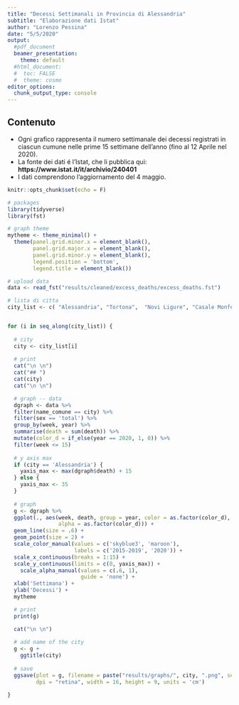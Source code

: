 ```yaml
---
title: "Decessi Settimanali in Provincia di Alessandria"
subtitle: "Elaborazione dati Istat"
author: "Lorenzo Pessina"
date: "5/5/2020"
output:
  #pdf_document
  beamer_presentation:
    theme: default
  #html_document:
  #  toc: FALSE
  #  theme: cosmo
editor_options: 
  chunk_output_type: console
---
```


## Contenuto

- Ogni grafico rappresenta il numero settimanale dei decessi registrati in ciascun cumune nelle prime 15 settimane dell'anno (fino al 12 Aprile nel 2020).
- La fonte dei dati é l'Istat, che li pubblica qui: **https://www.istat.it/it/archivio/240401**
- I dati comprendono l'aggiornamento del 4 maggio.

```r
knitr::opts_chunk$set(echo = F)

# packages
library(tidyverse)
library(fst)

# graph theme
mytheme <- theme_minimal() +
  theme(panel.grid.minor.x = element_blank(),
        panel.grid.major.x = element_blank(),
        panel.grid.minor.y = element_blank(),
        legend.position = 'bottom',
        legend.title = element_blank())

```

```r

# upload data
data <- read_fst("results/cleaned/excess_deaths/excess_deaths.fst")

```



```r

# lista di citta
city_list <- c( "Alessandria", "Tortona",  "Novi Ligure", "Casale Monferrato", "Acqui Terme", "Ovada", "Valenza", "Arquata Scrivia", "Serravalle Scrivia", "Castelnuovo Scrivia", "Pozzolo Formigaro", "Castellazzo Bormida", "Gavi", "San Salvatore Monferrato")


for (i in seq_along(city_list)) {
  
  # city
  city <- city_list[i]
  
  # print
  cat("\n \n")
  cat("## ")
  cat(city)
  cat("\n \n")

  # graph -- data
  dgraph <- data %>%
  filter(name_comune == city) %>%
  filter(sex == 'total') %>%
  group_by(week, year) %>%
  summarise(death = sum(death)) %>%
  mutate(color_d = if_else(year == 2020, 1, 0)) %>% 
  filter(week <= 15)
  
  # y axis max
  if (city == 'Alessandria') {
    yaxis_max <- max(dgraph$death) + 15
  } else {
    yaxis_max <- 35
  }
  
  # graph 
  g <- dgraph %>%
  ggplot(., aes(week, death, group = year, color = as.factor(color_d),
                alpha = as.factor(color_d))) +
  geom_line(size = .6) +
  geom_point(size = 2) +
  scale_color_manual(values = c('skyblue3', 'maroon'),
                     labels = c('2015-2019', '2020')) +
  scale_x_continuous(breaks = 1:15) +
  scale_y_continuous(limits = c(0, yaxis_max)) +
    scale_alpha_manual(values = c(.6, 1),
                       guide = 'none') +
  xlab('Settimana') +
  ylab('Decessi') +
  mytheme

  # print 
  print(g)

  cat("\n \n")
  
  # add name of the city
  g <- g +
    ggtitle(city)
  
  # save
  ggsave(plot = g, filename = paste("results/graphs/", city, ".png", sep = ""),
         dpi = "retina", width = 16, height = 9, units = 'cm')
  
}

```

